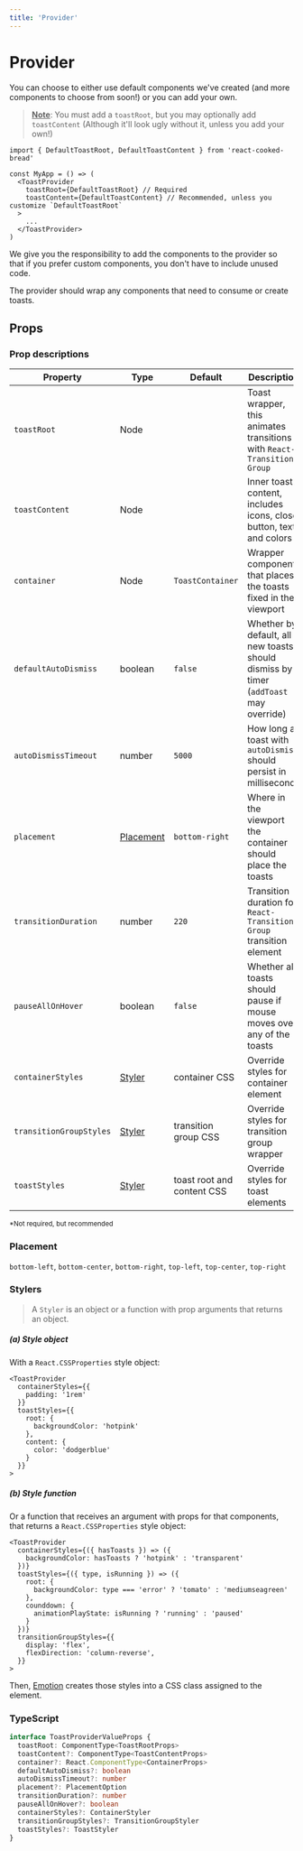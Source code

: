 ```yaml
---
title: 'Provider'
---
```


# Provider

You can choose to either use default components we've created (and more components to choose from soon!) or you can add your own.

> **<ins>Note</ins>**: You must add a `toastRoot`, but you may optionally add `toastContent` (Although it'll look ugly without it, unless you add your own!)

```tsx
import { DefaultToastRoot, DefaultToastContent } from 'react-cooked-bread'

const MyApp = () => (
  <ToastProvider
    toastRoot={DefaultToastRoot} // Required
    toastContent={DefaultToastContent} // Recommended, unless you customize `DefaultToastRoot`
  >
    ...
  </ToastProvider>
)
```

We give you the responsibility to add the components to the provider so that if you prefer custom components, you don't have to include unused code.

The provider should wrap any components that need to consume or create toasts.

## Props

### Prop descriptions

| Property                | Type                    | Default                    | Description                                                                            | Required |
| ----------------------- | ----------------------- | -------------------------- | -------------------------------------------------------------------------------------- | -------- |
| `toastRoot`             | Node                    |                            | Toast wrapper, this animates transitions with `React-Transition-Group`                 | ✔        |
| `toastContent`          | Node                    |                            | Inner toast content, includes icons, close button, text and colors                     | \*       |
| `container`             | Node                    | `ToastContainer`           | Wrapper component that places the toasts fixed in the viewport                         |          |
| `defaultAutoDismiss`    | boolean                 | `false`                    | Whether by default, all new toasts should dismiss by a timer (`addToast` may override) |          |
| `autoDismissTimeout`    | number                  | `5000`                     | How long a toast with `autoDismiss` should persist in milliseconds                     |          |
| `placement`             | [Placement](#placement) | `bottom-right`             | Where in the viewport the container should place the toasts                            |          |
| `transitionDuration`    | number                  | `220`                      | Transition duration for `React-Transition-Group` transition element                    |          |
| `pauseAllOnHover`       | boolean                 | `false`                    | Whether all toasts should pause if mouse moves over any of the toasts                  |          |
| `containerStyles`       | [Styler](#stylers)      | container CSS              | Override styles for container element                                                  |          |
| `transitionGroupStyles` | [Styler](#stylers)      | transition group CSS       | Override styles for transition group wrapper                                           |          |
| `toastStyles`           | [Styler](#stylers)      | toast root and content CSS | Override styles for toast elements                                                     |          |

<small>*Not required, but recommended</small>

### Placement

`bottom-left`, `bottom-center`, `bottom-right`, `top-left`, `top-center`, `top-right`

### Stylers

> A `Styler` is an object or a function with prop arguments that returns an object.

##### (a) Style object

With a `React.CSSProperties` style object:

```tsx
<ToastProvider
  containerStyles={{
    padding: '1rem'
  }}
  toastStyles={{
    root: {
      backgroundColor: 'hotpink'
    },
    content: {
      color: 'dodgerblue'
    }
  }}
>
```

##### (b) Style function

Or a function that receives an argument with props for that components, that returns a `React.CSSProperties` style object:

```tsx
<ToastProvider
  containerStyles={({ hasToasts }) => ({
    backgroundColor: hasToasts ? 'hotpink' : 'transparent'
  })}
  toastStyles={({ type, isRunning }) => ({
    root: {
      backgroundColor: type === 'error' ? 'tomato' : 'mediumseagreen'
    },
    counddown: {
      animationPlayState: isRunning ? 'running' : 'paused'
    }
  })}
  transitionGroupStyles={{
    display: 'flex',
    flexDirection: 'column-reverse',
  }}
>
```

Then, [Emotion](https://github.com/emotion-js/emotion) creates those styles into a CSS class assigned to the element.

### TypeScript

<TypesLink />

```ts
interface ToastProviderValueProps {
  toastRoot: ComponentType<ToastRootProps>
  toastContent?: ComponentType<ToastContentProps>
  container?: React.ComponentType<ContainerProps>
  defaultAutoDismiss?: boolean
  autoDismissTimeout?: number
  placement?: PlacementOption
  transitionDuration?: number
  pauseAllOnHover?: boolean
  containerStyles?: ContainerStyler
  transitionGroupStyles?: TransitionGroupStyler
  toastStyles?: ToastStyler
}
```
